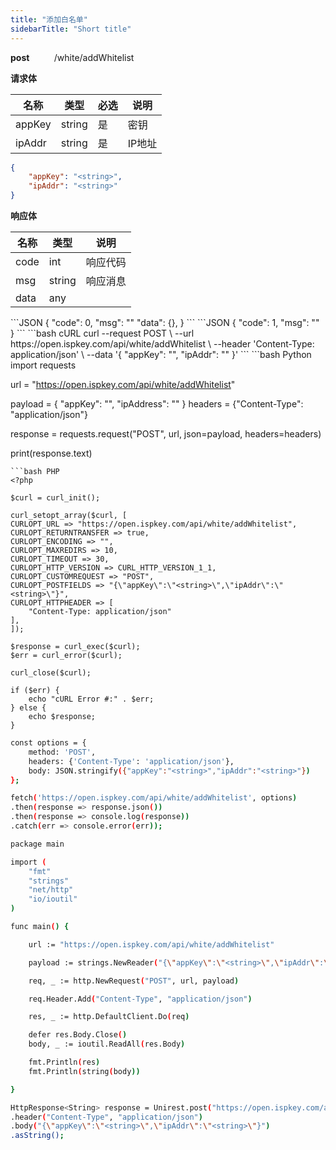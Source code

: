```yaml
---
title: "添加白名单"
sidebarTitle: "Short title"
---
```


**post** &nbsp; &nbsp;&nbsp; &nbsp;&nbsp; &nbsp;/white/addWhitelist

**请求体**

| 名称 | 类型 | 必选 | 说明 |
|---|---|---|---|
| appKey | string | 是 | 密钥 |
| ipAddr | string | 是 | IP地址 |

```JSON
{
    "appKey": "<string>",
    "ipAddr": "<string>"
}
```


**响应体**

| 名称 | 类型 | 说明 |
|---|---|---|
| code | int | 响应代码 |
| msg | string | 响应消息 |
| data | any  |  |

<Tabs>
<Tab title="成功">
```JSON
{
  "code": 0,
  "msg": "<string>"
  "data": {},
}
```
</Tab>
<Tab title="失败">
```JSON
{
  "code": 1,
  "msg": "<string>"
}
```
</Tab>
</Tabs>

<RequestExample>
```bash cURL
curl --request POST \
--url https://open.ispkey.com/api/white/addWhitelist \
--header 'Content-Type: application/json' \
--data '{
"appKey": "<string>",
"ipAddr": "<string>"
}'
```
```bash Python
import requests

url = "https://open.ispkey.com/api/white/addWhitelist"

payload = {
    "appKey": "<string>",
    "ipAddress": "<string>"
}
headers = {"Content-Type": "application/json"}

response = requests.request("POST", url, json=payload, headers=headers)

print(response.text)
```
```bash PHP
<?php

$curl = curl_init();

curl_setopt_array($curl, [
CURLOPT_URL => "https://open.ispkey.com/api/white/addWhitelist",
CURLOPT_RETURNTRANSFER => true,
CURLOPT_ENCODING => "",
CURLOPT_MAXREDIRS => 10,
CURLOPT_TIMEOUT => 30,
CURLOPT_HTTP_VERSION => CURL_HTTP_VERSION_1_1,
CURLOPT_CUSTOMREQUEST => "POST",
CURLOPT_POSTFIELDS => "{\"appKey\":\"<string>\",\"ipAddr\":\"<string>\"}",
CURLOPT_HTTPHEADER => [
    "Content-Type: application/json"
],
]);

$response = curl_exec($curl);
$err = curl_error($curl);

curl_close($curl);

if ($err) {
    echo "cURL Error #:" . $err;
} else {
    echo $response;
}
```
```bash JavaScript
const options = {
    method: 'POST',
    headers: {'Content-Type': 'application/json'},
    body: JSON.stringify({"appKey":"<string>","ipAddr":"<string>"})
};

fetch('https://open.ispkey.com/api/white/addWhitelist', options)
.then(response => response.json())
.then(response => console.log(response))
.catch(err => console.error(err));
```
```bash Go
package main

import (
    "fmt"
    "strings"
    "net/http"
    "io/ioutil"
)

func main() {

    url := "https://open.ispkey.com/api/white/addWhitelist"

    payload := strings.NewReader("{\"appKey\":\"<string>\",\"ipAddr\":\"<string>\"}")

    req, _ := http.NewRequest("POST", url, payload)

    req.Header.Add("Content-Type", "application/json")

    res, _ := http.DefaultClient.Do(req)

    defer res.Body.Close()
    body, _ := ioutil.ReadAll(res.Body)

    fmt.Println(res)
    fmt.Println(string(body))

}
```
```bash Java
HttpResponse<String> response = Unirest.post("https://open.ispkey.com/api/white/addWhitelist")
.header("Content-Type", "application/json")
.body("{\"appKey\":\"<string>\",\"ipAddr\":\"<string>\"}")
.asString();
```
</RequestExample>

